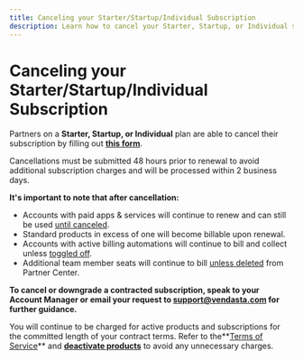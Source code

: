 ```yaml
---
title: Canceling your Starter/Startup/Individual Subscription
description: Learn how to cancel your Starter, Startup, or Individual subscription with Vendasta
---
```


# Canceling your Starter/Startup/Individual Subscription

Partners on a **Starter, Startup, or Individual** plan are able to cancel their subscription by filling out **[this form](https://docs.google.com/forms/d/e/1FAIpQLSdt1tIsvoyiETY0ZQLLe0vzn-xras9xJMGNgOs7eRv50Jb1pA/viewform)**.

Cancellations must be submitted 48 hours prior to renewal to avoid additional subscription charges and will be processed within 2 business days.

**It's important to note that after cancellation:**

- Accounts with paid apps & services will continue to renew and can still be used [until canceled](/getting-started/getting-started-additional-resources/deactivating-products).
- Standard products in excess of one will become billable upon renewal.
- Accounts with active billing automations will continue to bill and collect unless [toggled off](/getting-started/getting-started-additional-resources/billing-automation#h_01F5GNE35Y45MTC058H55QBPBR).
- Additional team member seats will continue to bill [unless deleted](/getting-started/getting-started-additional-resources/team-member-seats) from Partner Center.

**To cancel or downgrade a contracted subscription, speak to your Account Manager or email your request to [support@vendasta.com](mailto:support@vendasta.com) for further guidance.**

You will continue to be charged for active products and subscriptions for the committed length of your contract terms. Refer to the**[Terms of Service](https://www.vendasta.com/terms/terms-of-service/)** and **[deactivate products](/getting-started/getting-started-additional-resources/deactivating-products)** to avoid any unnecessary charges.